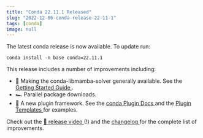 ```yaml
---
title: "Conda 22.11.1 Released"
slug: "2022-12-06-conda-release-22-11-1"
tags: [conda]
image: null
---
```


The latest conda release is now available. To update run:

```
conda install -n base conda=22.11.1
```

This release includes a number of improvements including:

- :bullettrain_front: Making the conda-libmamba-solver generally available. See the [Getting Started Guide ](https://conda.github.io/conda-libmamba-solver/getting-started/).
- :racing_car: Parallel package downloads.
- :jigsaw: A new plugin framework. See the [conda Plugin Docs ](https://docs.conda.io/projects/conda/en/stable/dev-guide/plugins/index.html) and the [Plugin Templates ](https://github.com/conda/conda-plugin-template) for examples.

Check out the [:movie_camera: release video ](https://youtu.be/VD5TXcbYgR4) (!) and the [changelog ](https://github.com/conda/conda/releases/tag/22.11.0) for the complete list of improvements.
